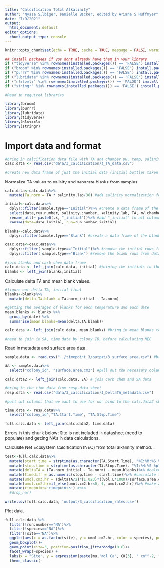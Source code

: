 ```yaml
---
title: "Calcification Total Alkalinity"
author: "Nyssa Silbiger, Danielle Becker, edited by Ariana S Huffmyer"
date: "7/9/2021"
output:
  html_document: default
editor_options: 
  chunk_output_type: console
---
```


```r
knitr::opts_chunk$set(echo = TRUE, cache = TRUE, message = FALSE, warning = FALSE)
```

```r
## install packages if you dont already have them in your library
if ("tidyverse" %in% rownames(installed.packages()) == 'FALSE') install.packages('tidyverse') 
if ("broom" %in% rownames(installed.packages()) == 'FALSE') install.packages('broom') 
if ("purrr" %in% rownames(installed.packages()) == 'FALSE') install.packages('purrr') 
if ("lubridate" %in% rownames(installed.packages()) == 'FALSE') install.packages('lubridate') 
if ("nlstools" %in% rownames(installed.packages()) == 'FALSE') install.packages('nlstools')
if ("stringr" %in% rownames(installed.packages()) == 'FALSE') install.packages('stringr') 

#Read in required libraries

library(broom)
library(purrr)
library(lubridate)
library(tidyverse)
library(nlstools)
library(stringr)
```

# Import data and format
```r
#bring in calcification data file with TA and chamber pH, temp, salinity measurements
calc.data <- read.csv("data/3_calcification/3_TA_data.csv")

#create new data frame of just the initial data (initial bottles taken before each run for initial TA measurements), pull out initial data from sample.type
```

Normalize TA values to salinity and separate blanks from samples.  
```r
calc.data<-calc.data%>%
  mutate(Ta.norm = TA * salinity.lab/36) #add salinity normalization for TA values for blanks - add new column for TA initial normalized and TA normalized, then include TA.norm values below 

initial<-calc.data%>%
  dplyr::filter(sample.type=="Initial")%>% #create a data frame of the initial values
  select(date,run.number, salinity.chamber, salinity.lab, TA, mV.chamber, Ta.norm)%>%
  rename_all(~ paste0(.x, "_initial"))%>% #add "_initial" to all columns 
  rename(date=date_initial, run=run.number_initial)
  
blanks<-calc.data%>%
  dplyr::filter(sample.type=="Blank") #create a data frame of the blanks 

calc.data<-calc.data%>%
  dplyr::filter(!sample.type=="Initial")%>% #remove the initial rows from data frame
  dplyr::filter(!sample.type=="Blank") #remove the blank rows from data frame

#join blanks and carb chem data frame
calc.data <- left_join(calc.data, initial) #joining the initials to the data frame for carb chem
blanks <- left_join(blanks,initial)
```

Calculate delta TA and mean blank values.  
```r
#figure out delta TA, initial-final
blanks<-blanks%>%
  mutate(delta.TA.blank = Ta.norm_initial - Ta.norm)

#getting the averages of blanks for each temperature and each date
mean.blanks <- blanks %>% 
  group_by(date) %>%
  summarise(mean.blanks=mean(delta.TA.blank))

calc.data <- left_join(calc.data, mean.blanks) #bring in mean blanks to calc.data

#need to join in SA, time data by colony ID, before calculating NEC
```

Read in metadata and surface area data.  
```r
sample.data <- read.csv("../timepoint_3/output/3_surface_area.csv") #bring in SA and volume data sheet

SA <- sample.data%>%
  select("colony_id", "surface.area.cm2") #pull out the necessary columns and treatment 

calc.data2 <- left_join(calc.data, SA) # join carb chem and SA data

#bring in the time data from resp.data sheet
resp.data <- read.csv("data/3_calcification/3_DeltaTA_metadata.csv")

#pull out columns that we want to use for our bind to the calc.data2 sheet

time.data <- resp.data%>%
  select("colony_id","TA.Start.Time", "TA.Stop.Time") 

full.calc.data <- left_join(calc.data2, time.data)
```


Errors in this chunk below: Site is not included in datasheet (need to populate) and getting NA's in data calculations.  

Calculate Net Ecosystem Calcification (NEC) from total alkalinity method.  .  
```r
test<-full.calc.data%>%
  mutate(start.time = strptime(as.character(TA.Start.Time), "%I:%M:%S %p"))%>% #convert time from character to time
  mutate(stop.time = strptime(as.character(TA.Stop.Time), "%I:%M:%S %p"))%>%
  mutate(deltaTA = (Ta.norm_initial - Ta.norm) - mean.blanks)%>% #calculate difference in TA corrected to blanks
  mutate(timediff = as.numeric(stop.time - start.time))%>% #calculate time difference
  mutate(umol.cm2.hr = (deltaTA/2)*(1.023)*((vol.L*1000)/surface.area.cm2)*(1/timediff)*(1/1000))%>% #convert volume (L) to mL and calculate net ecosystem calcification rates
  mutate(umol.cm2.hr=if_else(umol.cm2.hr<0, 0, umol.cm2.hr))%>% #make any negative values equal to 0
  mutate(timepoint="timepoint3") #%>%
  #drop_na()

write.csv(full.calc.data, 'output/3_calcification_rates.csv') 

```


Plot data.  
```r
full.calc.data %>%
  filter(!run.number=="NA")%>%
  filter(!species=="NA")%>%
  filter(!site=="NA")%>%
  ggplot(aes(x = as.factor(site), y = umol.cm2.hr, color = species), position=position_dodge(0.5)) +
  geom_boxplot()+
  geom_point(size=3, position=position_jitterdodge(0.6))+
  facet_wrap(~species) +
  labs(x = "Site", y = expression(paste(mu,"mol Ca", CO[3], " cm"^-2, " hr"^-1))) +                                       # Plot all points
  theme_classic() 
```